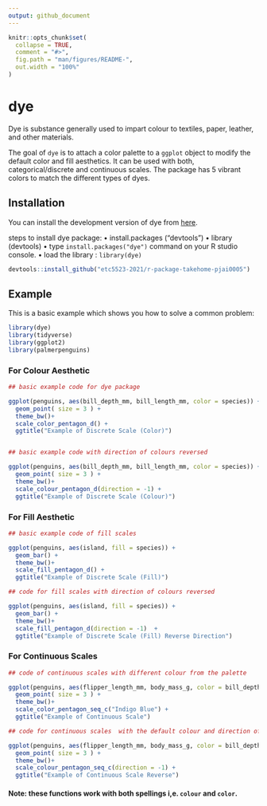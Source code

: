 ```yaml
---
output: github_document
---
```


<!-- README.md is generated from README.Rmd. Please edit that file -->

```r
knitr::opts_chunk$set(
  collapse = TRUE,
  comment = "#>",
  fig.path = "man/figures/README-",
  out.width = "100%"
)
```

# dye 
 Dye is substance generally used to impart colour to textiles, paper, leather, and other materials.

<!-- badges: start -->
<!-- badges: end -->

The goal of `dye` is to attach a color palette to a `ggplot` object to modify the default color and fill aesthetics. It can be used with both, categorical/discrete and continuous scales. The package has 5 vibrant colors to match the different types of dyes. 

## Installation

You can install the development version of dye from [here](https://github.com/etc5523-2021/r-package-takehome-pjai0005.git).

steps to install dye package:
• install.packages ("devtools") 
• library (devtools)
• type `install.packages("dye")` command on your R studio console.
• load the library : `library(dye) `

```r
devtools::install_github("etc5523-2021/r-package-takehome-pjai0005")
```

## Example

This is a basic example which shows you how to solve a common problem:

```r

library(dye)
library(tidyverse)
library(ggplot2)
library(palmerpenguins)
```


### For Colour Aesthetic

```r

## basic example code for dye package

ggplot(penguins, aes(bill_depth_mm, bill_length_mm, color = species)) +
  geom_point( size = 3 ) +
  theme_bw()+
  scale_color_pentagon_d() +
  ggtitle("Example of Discrete Scale (Color)")


## basic example code with direction of colours reversed

ggplot(penguins, aes(bill_depth_mm, bill_length_mm, color = species)) +
  geom_point( size = 3 ) +
  theme_bw()+
  scale_colour_pentagon_d(direction = -1) +
  ggtitle("Example of Discrete Scale (Colour)")

```

### For Fill Aesthetic
```r

## basic example code of fill scales

ggplot(penguins, aes(island, fill = species)) +
  geom_bar() +
  theme_bw()+
  scale_fill_pentagon_d() +
  ggtitle("Example of Discrete Scale (Fill)")

## code for fill scales with direction of colours reversed

ggplot(penguins, aes(island, fill = species)) +
  geom_bar() +
  theme_bw()+
  scale_fill_pentagon_d(direction = -1)  +
  ggtitle("Example of Discrete Scale (Fill) Reverse Direction")

```

### For Continuous Scales

```r

## code of continuous scales with different colour from the palette

ggplot(penguins, aes(flipper_length_mm, body_mass_g, color = bill_depth_mm)) +
  geom_point( size = 3 ) +
  theme_bw()+
  scale_color_pentagon_seq_c("Indigo Blue") +
  ggtitle("Example of Continuous Scale")

## code for continuous scales  with the default colour and direction of colours reversed

ggplot(penguins, aes(flipper_length_mm, body_mass_g, color = bill_depth_mm)) +
  geom_point( size = 3 ) +
  theme_bw()+
  scale_colour_pentagon_seq_c(direction = -1) +
  ggtitle("Example of Continuous Scale Reverse")

```

#### Note: these functions work with both spellings i,e. `colour` and `color`.

